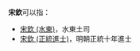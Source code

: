 '''宋欽'''可以指：
* [[宋欽_(水東)|宋欽 (水東)]]，水東土司
* [[宋欽_(正統進士)|宋欽 (正統進士)]]，明朝正統十年進士
{{Disambig|cat=二字宋姓人名消歧义}}